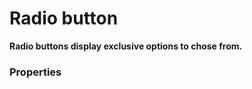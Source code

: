 # Radio button <ReactStabilityFlag status="stable" />

**Radio buttons display exclusive options to chose from.**

<DemoBlock demo="default" withThemeSwitcher />

### Properties

<PropTable component="RadioButton" />
